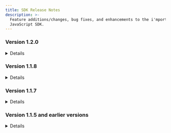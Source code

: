 ```yaml
---
title: SDK Release Notes
description: >-
  Feature additions/changes, bug fixes, and enhancements to the i'mport
  JavaScript SDK.
---
```





### Version 1.2.0

<Details>
<p slot="summary">TBU</p>



</Details>

### Version 1.1.8

<Details>
<p slot="summary">Details</p>

**Changed Kakao Pay mobile payment to use redirection mode**

In compliance with the iframe non-support policy of Kakao Pay SDK, Kakao Pay mobile payment is processed now via page redirection instead of iframe.In the previous version, when the Kakao Pay mobile payment process is completed after calling `IMP.request_pay`, the specified callback is invoked as in PC web. In mobile, Kakao Pay is now processed via redirection mode.\


**Added Naver Pay (Checkout) pop-up mode (redirection as default mode)**

To open the Naver Pay (Checkout) window as pop-up, set `popup: true` when calling `IMP.request_pay`. The callback mode is used by default.To avoid issues, such as browser pop-up blocking, Naver Pay recommends page redirection in both PC and mobile.

* **1.1.8 and later versions**
  * PC/mobile: redirection is default, set to `popup : true` to enable popup mode.
* **1.1.7 and earlier versions (`popup` not supported)**
  * PC: pop-up (new tab) mode
  * Mobile: redirection mode



**Added redirection mode for Eximbay**

To redirect to a page after payment process is completed, set `popup : false` when calling `IMP.request_pay`. To avoid pop-up blocking issues in mobile app WebView, use the redirection mode.

* **1.1.8 and later versions**
  * PC/mobile: popup is default, set to `popup : false` to enable redirection mode.
* **1.1.7 and earlier versions (`popup` not supported)**
  * PC/mobile: popup mode



**Multiple PG support for identity verification**

Added support for multiple PG modules in identity verification due to the addition of the `INICIS-Credit card identity verification` method to the existing `Danal-Mobile identity verification` method. You can also get multiple CPIDs, one for each website, for 'Danal-Mobile identity verification', and specify a module via `pg: danal.{Danal CPID}`.

```javascript title="Danal-mobile identity verification"
  IMP.certification({
    pg: "danal", // danal or danal.{Danal CPID}, other parameters omitted
    ...
    ...
  }, function(rsp) {
    if ( rsp.success ) {
      // Verification successful, return imp_uid, merchant_uid (rsp.imp_uid, rsp.merchant_uid)
    } else {
      // Verification failed, terminate
    }
  });
```


```javascript title="Inicis-credit card identity verification"
// popup : true by default in both PC/mobile
// PC : applies popup mode regardless of popup parameter setting (INICIS policy)
// Mobile : for redirection mode, set popup : false and m_redirect_url is required
IMP.certification({
    pg: "inicis", //inicis or inicis.{Inicis MID}, other parameters omitted
    m_redirect_url: "https://shop.yourservice.com/user-certificates/complete",
    ...
    ...
});
```


#### Bug Fixes <a href="#undefined" id="undefined"></a>

**The issue of white screen being displayed when the browser's Back button is pressed while processing payment in redirection mode in Safari on iPhone**

This is caused by the page being rendered by restoring the DOM element in the state before the page redirection when you return to the previous page with the Back button of the Safari browser (applicable to all PGs that use the redirection mode). The white screen issue is now resolved.

</Details>

### Version 1.1.7

<Details>
<p slot="summary">Details</p>

**Added popup mode for PayPal**

To open the payment window as pop-up, set `popup: true` when calling `IMP.request_pay(param, callback)`. The `callback` function is called after the payment process is completed. Previous versions only support the page redirection mode.

```javascript title="javascript popup mode"
  // Set popup : true and callback, other parameters omitted
  IMP.request_pay({
    pg: "paypal",
    popup: true,
    ...
    ...
  }, function(rsp) {
    if ( rsp.success ) {
      //Paypal payment successful, execute validation logic
    } else {
      //Paypal payment terminated or failed
    }
  });
```


```javascript title="javascript redirect mode"
 // Set m_redirect_url (popup : false by default, not set explicitly)
  IMP.request_pay({
    pg: "paypal",
    m_redirect_url: "https://shop.yourservice.com/payments/complete",
    ...
    ...
  });
```




**Added redirection mode for Danal identity verification**

To redirect to a page after identity verification, set the target page's URL in `m_redirect_url` when calling `IMP.certification`. Previous versions only support the callback mode. For more information about using the redirection mode, refer to the [Mobile identity verification](../../etc/phone/) page.

```javascript title="javascript (popup mode)"
  // Set popup : true
  IMP.certification({
    merchant_uid : "verification transaction ID",
    popup: true
  }, function(rsp) {
    if ( rsp.success ) {
      // Verification successful
    } else {
      // Verification failed or terminated (popup closed or Cancel button clicked)
    }
  });
```


```javascript title="javascript redirect mode"
  // Set m_redirect_url (popup : false by default, not set explicitly)
  IMP.certification({
    merchant_uid : "verification transaction ID"
    m_redirect_url: "https://shop.yourservice.com/payments/complete",
  });
```


#### Bug Fixes <a href="#undefined" id="undefined"></a>

**The issue of callback not being invoked when you click the close button (X button) in the identity verification (Danal) pop-up**

When you close the identity verification pop-up window or click the Cancel button on the page in the pop-up mode, the callback (handler) of `IMP.certification(param, handler)` is invoked. This fix implements the same behavior for when the X button is clicked.

<img src="https://docs.iamport.kr/static/images/javascript/danal-certi.png" alt="" data-size="original"/>

</Details>

### Version 1.1.5 and earlier versions

<Details>
<p slot="summary">Details</p>

#### iamport.payment-1.1.5.js <a href="#iamportpayment-115js" id="iamportpayment-115js"></a>

```html
<script src="https://cdn.iamport.kr/js/iamport.payment-1.1.5.js" type="text/javascript"></script>
```

**Deployed on 2017-04-03**

* Added function to redirect to `m_redirect_url` when error occurs before starting the payment process after calling `IMP.request_pay(param)` in mobile.

**Reasons for failure before starting payment process**

* Reusing an already used `merchant_uid` (Order ID) for payment.
* Invalid payment request parameter.

**Reasons for failure after starting payment process**

* Credit card suspended or limit exceeded.
* Exceeded number of password errors.

#### iamport.payment-1.1.4.js <a href="#iamportpayment-114js" id="iamportpayment-114js"></a>

```html
<script src="https://cdn.iamport.kr/js/iamport.payment-1.1.4.js" type="text/javascript"></script>
```

**Deployed on 2016-11-14**

* Added Agency-tier feature: `IMP.agency(Merchant ID, Tier Code)` function
* Added SMS mobile identity verification feature: `IMP.certification()` function

#### iamport.payment-1.1.3.js <a href="#iamportpayment-113js" id="iamportpayment-113js"></a>

```html
<script src="https://cdn.iamport.kr/js/iamport.payment-1.1.3.js" type="text/javascript"></script>
```

**Deployed on 2016-07-13**

* Code refactored and performance enhanced version of 1.1.2 version.

#### iamport.payment-1.1.2.js <a href="#iamportpayment-112js" id="iamportpayment-112js"></a>

```html
<script src="https://cdn.iamport.kr/js/iamport.payment-1.1.2.js" type="text/javascript"></script>
```

**Deployed on 2016-03-09**

* Enhanced method of calling multiple PG settings.

#### iamport.payment-1.1.1.js <a href="#iamportpayment-111js" id="iamportpayment-111js"></a>

```html
<script src="https://cdn.iamport.kr/js/iamport.payment-1.1.1.js" type="text/javascript"></script>
```

**Deployed on 2016-02-19**

* Extended PG parameter value to allow for PG + MID combination (`pg : '{PG}.{MID}'`).

#### iamport.payment-1.1.0.js <a href="#iamportpayment-110js" id="iamportpayment-110js"></a>

```html
<script src="https://cdn.iamport.kr/js/iamport.payment-1.1.0.js" type="text/javascript"></script>
```

**Deployed on 2016-01-19**

* Added `pg` parameter to allow an account to use multiple PG modules (`pg : '{PG}'`)

#### iamport.payment-1.0.0.js <a href="#iamportpayment-100js" id="iamportpayment-100js"></a>

```html
<script src="https://cdn.iamport.kr/js/iamport.payment-1.0.0.js" type="text/javascript"></script>
```

**Deployed on 2014-10-24**

* Initial stable release (Unversioned release, same as iamport.payment-1.0.0.js)

#### iamport.payment.js <a href="#iamportpaymentjs" id="iamportpaymentjs"></a>

```html
<script src="https://cdn.iamport.kr/js/iamport.payment.js" type="text/javascript"></script>
```

</Details>
